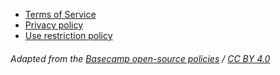- [Terms of Service](/terms)
- [Privacy policy](/privacy)
- [Use restriction policy](/abuse)

###### Adapted from the [Basecamp open-source policies](https://github.com/basecamp/policies) / [CC BY 4.0](https://creativecommons.org/licenses/by/4.0/)
